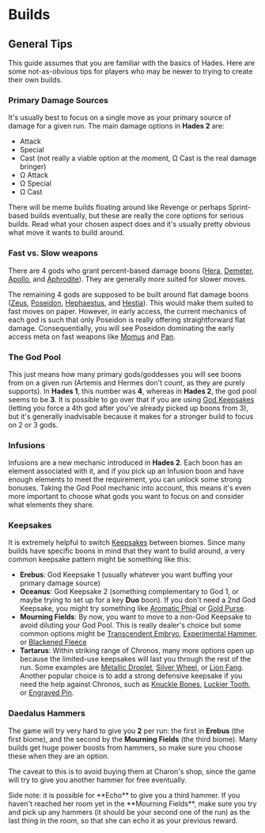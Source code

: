 

# Builds

<Cards>
  <Card title="Witch's Staff" href="/weapons/witchs-staff/builds" />
  <Card title="Sister Blades" href="/weapons/sister-blades/builds" />
  <Card title="Umbral Flames" href="/weapons/umbral-flames/builds" />
  <Card title="Moonstone Axe" href="/weapons/moonstone-axe/builds" />
  <Card title="Argent Skull" href="/weapons/argent-skull/builds" />
</Cards>

## General Tips

This guide assumes that you are familiar with the basics of Hades. Here are some
not-as-obvious tips for players who may be newer to trying to create their own
builds.

### Primary Damage Sources

It's usually best to focus on a single move as your primary source of damage for
a given run. The main damage options in **Hades 2** are:

- Attack
- Special
- Cast (not really a viable option at the moment, Ω Cast is the real damage
  bringer)
- Ω Attack
- Ω Special
- Ω Cast

There will be meme builds floating around like Revenge or perhaps Sprint-based
builds eventually, but these are really the core options for serious builds.
Read what your chosen aspect does and it's usually pretty obvious what move it
wants to build around.

### Fast vs. Slow weapons

There are 4 gods who grant percent-based damage boons ([Hera](/boons/hera),
[Demeter](/boons/demeter), [Apollo](/boons/apollo), and
[Aphrodite](/boons/aphrodite)). They are generally more suited for slower moves.

The remaining 4 gods are supposed to be built around flat damage boons
([Zeus](/boons/zeus), [Poseidon](/boons/poseidon),
[Hephaestus](/boons/hephaestus), and [Hestia](/boons/hestia)). This would make
them suited to fast moves on paper. However, in early access, the current
mechanics of each god is such that only Poseidon is really offering
straightforward flat damage. Consequentially, you will see Poseidon dominating
the early access meta on fast weapons like
[Momus](/weapons/witchs-staff/builds#momus) and
[Pan](/weapons/sister-blades/builds#pan).

### The God Pool

This just means how many primary gods/goddesses you will see boons from on a
given run (Artemis and Hermes don't count, as they are purely supports). In
**Hades 1**, this number was **4**, whereas in **Hades 2**, the god pool seems
to be **3**. It is possible to go over that if you are using
[God Keepsakes](/keepsakes#olympians) (letting you force a 4th god after you've
already picked up boons from 3), but it's generally inadvisable because it makes
for a stronger build to focus on 2 or 3 gods.

### Infusions

Infusions are a new mechanic introduced in **Hades 2**. Each boon has an element
associated with it, and if you pick up an Infusion boon and have enough elements
to meet the requirement, you can unlock some strong bonuses. Taking the God Pool
mechanic into account, this means it's even more important to choose what gods
you want to focus on and consider what elements they share.

### Keepsakes

It is extremely helpful to switch [Keepsakes](/keepsakes) between biomes. Since
many builds have specific boons in mind that they want to build around, a very
common keepsake pattern might be something like this:

- **Erebus**: God Keepsake 1 (usually whatever you want buffing your primary
  damage source)
- **Oceanus**: God Keepsake 2 (something complementary to God 1, or maybe trying
  to set up for a key <TextHighlight type="duo">**Duo**</TextHighlight> boon).
  If you don't need a 2nd God Keepsake, you might try something like
  [Aromatic Phial](/keepsakes#aromatic-phial) or
  [Gold Purse](/keepsakes#gold-purse).
- **Mourning Fields**: By now, you want to move to a non-God Keepsake to avoid
  diluting your God Pool. This is really dealer's choice but some common options
  might be [Transcendent Embryo](/keepsakes#transcendent-embryo),
  [Experimental Hammer](/keepsakes#experimental-hammer), or
  [Blackened Fleece](/keepsakes#blackened-fleece)
- **Tartarus**: Within striking range of Chronos, many more options open up
  because the limited-use keepsakes will last you through the rest of the run.
  Some examples are [Metallic Droplet](/keepsakes#metallic-droplet),
  [Silver Wheel](/keepsakes#silver-wheel), or [Lion Fang](/keepsakes#lion-fang).
  Another popular choice is to add a strong defensive keepsake if you need the
  help against Chronos, such as [Knuckle Bones](/keepsakes#knuckle-bones),
  [Luckier Tooth](/keepsakes#luckier-tooth), or
  [Engraved Pin](/keepsakes#engraved-pin).

### Daedalus Hammers

The game will try very hard to give you **2** <IconHammer /> per run: the first
in **Erebus** (the first biome), and the second by the **Mourning Fields** (the
third biome). Many builds get huge power boosts from hammers, so make sure you
choose these when they are an option.

The caveat to this is to avoid buying them at Charon's shop, since the game will
try to give you another hammer for free eventually.

<Callout>
  Side note: it is possible for **Echo** to give you a third hammer. If you
  haven't reached her room yet in the **Mourning Fields**, make sure you try and
  pick up any hammers (it should be your second one of the run) as the last
  thing in the room, so that she can echo it as your previous reward.
</Callout>
